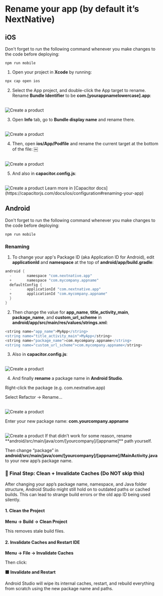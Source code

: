 
# Rename your app (by default it’s NextNative)

## iOS

<Callout>
  Don't forget to run the following command whenever you make changes to the code before deploying:

`npm run mobile`

</Callout>

1. Open your project in **Xcode** by running:

```bash
npx cap open ios
```

2. Select the App project, and double-click the App target to rename. Rename **Bundle Identifier** to be **com.[yourappnamelowercase].app**:

<br />
<Image
  src="/rename-app/bundle-id.jpg"
  alt="Create a product"
  width={900}
  height={900}
  style={{ borderRadius: "16px" }}
/>

3. Open **Info** tab, go to **Bundle display name** and rename there.

<br />
<Image
  src="/rename-app/info.jpg"
  alt="Create a product"
  width={900}
  height={900}
  style={{ borderRadius: "16px" }}
/>

4. Then, open **ios/App/Podfile** and rename the current target at the bottom of the
   file: ￼

<br />
<Image
  src="/rename-app/podfile.jpg"
  alt="Create a product"
  width={900}
  height={900}
  style={{ borderRadius: "16px" }}
/>

5. And also in **capacitor.config.js**:

<br />
<Image
  src="/rename-app/cap-config.jpg"
  alt="Create a product"
  width={900}
  height={900}
  style={{ borderRadius: "16px" }}
/>

<Callout type="info">
  Learn more in [Capacitor
  docs](https://capacitorjs.com/docs/ios/configuration#renaming-your-app)
</Callout>

## Android

<Callout>
  Don't forget to run the following command whenever you make changes to the code before deploying:

`npm run mobile`

</Callout>

### Renaming

1. To change your app's Package ID (aka Application ID for Android), edit **applicationId** and **namespace** at the top of **android/app/build.gradle**:

```gradle
android {
  -       namespace "com.nextnative.app"
  +       namespace "com.mycompany.appname"
  defaultConfig {
  -       applicationId "com.nextnative.app"
  +       applicationId "com.mycompany.appname"
  }
}
```

2. Then change the value for **app_name**, **title_activity_main**, **package_name**, and **custom_url_scheme** in **android/app/src/main/res/values/strings.xml**:

```gradle
<string name="app_name">MyApp</string>
<string name="title_activity_main">MyApp</string>
<string name="package_name">com.mycompany.appname</string>
<string name="custom_url_scheme">com.mycompany.appname</string>
```

3. Also in **capacitor.config.js**:

<br />
<Image
  src="/rename-app/cap-config.jpg"
  alt="Create a product"
  width={900}
  height={900}
  style={{ borderRadius: "16px" }}
/>

4. And finally **rename** a package name in **Android Studio**.

Right-click the package (e.g. com.nextnative.app)

Select Refactor → Rename...

<br />
<Image
  src="/rename-app/rename-app-1.png"
  alt="Create a product"
  width={900}
  height={900}
  style={{ borderRadius: "16px" }}
/>

Enter your new package name: **com.yourcompany.appname**

<br />
<Image
  src="/rename-app/rename-app-2.png"
  alt="Create a product"
  width={900}
  height={900}
  style={{ borderRadius: "16px" }}
/>

<Callout type="warning">
If that didn’t work for some reason, rename **android/src/main/java/com/[yourcompany]/[appname]** path yourself.

Then change “package” in **android/src/main/java/com/[yourcompany]/[appname]/MainActivity.java** to your new app’s package name.

</Callout>

### 🧼 Final Step: Clean + Invalidate Caches (Do NOT skip this)

After changing your app’s package name, namespace, and Java folder structure, Android Studio might still hold on to outdated paths or cached builds. This can lead to strange build errors or the old app ID being used silently.

#### 1. Clean the Project

**Menu → Build → Clean Project**

This removes stale build files.

#### 2. Invalidate Caches and Restart IDE

**Menu → File → Invalidate Caches**

Then click:

**🟦 Invalidate and Restart**

Android Studio will wipe its internal caches, restart, and rebuild everything from scratch using the new package name and paths.
